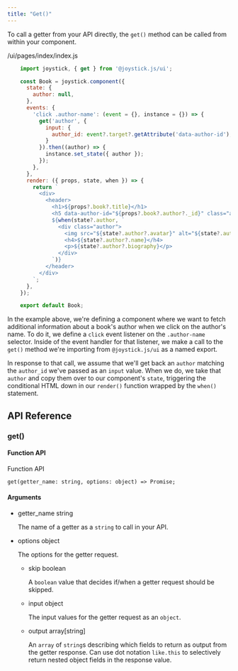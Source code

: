 ```yaml
---
title: "Get()"
---
```



To call a getter from your API directly, the `get()` method can be called from within your component.

/ui/pages/index/index.js

```js
    import joystick, { get } from '@joystick.js/ui';

    const Book = joystick.component({
      state: {
        author: null,
      },
      events: {
        'click .author-name': (event = {}, instance = {}) => {
          get('author', {
            input: {
              author_id: event?.target?.getAttribute('data-author-id'),
            }
          }).then((author) => {
            instance.set_state({ author });
          });
        },
      },
      render: ({ props, state, when }) => {
        return `
          <div>
            <header>
              <h1>${props?.book?.title}</h1>
              <h5 data-author-id="${props?.book?.author?._id}" class="author-name">${props?.book?.author?.name}</h5>
              ${when(state?.author, `
                <div class="author">
                  <img src="${state?.author?.avatar}" alt="${state?.author?.name}" />
                  <h4>${state?.author?.name}</h4>
                  <p>${state?.author?.biography}</p>
                </div>
              `)}
            </header>
          </div>
        `;
      },
    });

    export default Book;
```
In the example above, we're defining a component where we want to fetch additional information about a book's author when we click on the author's name. To do it, we define a `click` event listener on the `.author-name` selector. Inside of the event handler for that listener, we make a call to the `get()` method we're importing from `@joystick.js/ui` as a named export.

In response to that call, we assume that we'll get back an `author` matching the `author_id` we've passed as an `input` value. When we do, we take that `author` and copy them over to our component's `state`, triggering the conditional HTML down in our `render()` function wrapped by the `when()` statement.

## API Reference

### get()

#### Function API

Function API

    get(getter_name: string, options: object) => Promise;

#### Arguments

- getter_name string

  The name of a getter as a `string` to call in your API.

- options object

  The options for the getter request.

  - skip boolean

    A `boolean` value that decides if/when a getter request should be skipped.

  - input object

    The input values for the getter request as an `object`.

  - output array\[string\]

    An `array` of `string`s describing which fields to return as output from the getter response. Can use dot notation `like.this` to selectively return nested object fields in the response value.
